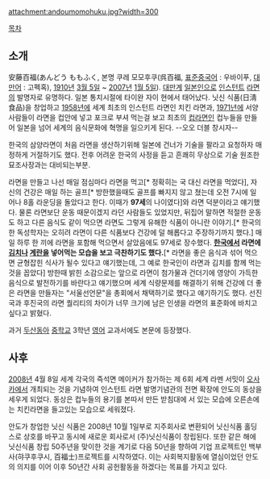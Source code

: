 attachment:andoumomohuku.jpg?width=300

[[목차]]

== 소개 ==
安藤百福(あんどう ももふく, 본명 쿠레 모모후쿠(呉百福, [[표준중국어]] : 우바이푸, [[대만어]] : 고펙혹), [[1910년]] [[3월 5일]] ~ [[2007년]] [[1월 5일]]). [[대만]]계 [[일본인]]으로 [[인스턴트]] [[라면]]의 발명자로 유명하다. 일본 통치시절에 타이완 자이 현에서 태어났다. 닛신 식품(日淸食品)을 창업하고 [[1958년]]에 세계 최초의 인스턴트 라면인 치킨 라면과, [[1971년]]에 서양 사람들이 라면을 컵안에 넣고 포크로 부셔 먹는걸 보고 최초의 [[컵라면]]인 컵누들을 만들어 일본을 넘어 세계의 음식문화에 혁명을 일으키게 된다. --오오 더블 창시자--

한국의 삼양라면이 처음 라면을 생산하기위해 일본에 건너가 기술을 팔라고 요청하자 매정하게 거절하기도 했다. 전후 어려운 한국의 사정을 듣고 흔쾌히 무상으로 기술 원조한 묘조사장과는 대비되는부분.

라면을 만들고 나선 매일 점심마다 라면을 먹고[* 정확히는 국 대신 라면을 먹었다], 자신의 건강은 매일 하는 골프[* 방한했을때도 골프를 빠지지 않고 쳤는데 오전 7시에 일어나 8홀 라운딩을 돌았다고 한다.  이때가 '''97세'''의 나이였다]와 라면 덕분이라고 얘기했다. 물론 라면보단 운동 때문이겠지 라던 사람들도 있었지만, 뒤집어 말하면 적절한 운동도 하고 다른 음식도 같이 먹으면 라면도 그렇게 유해한 식품이 아니란 이야기.[* 한국의 한 독성학자는 오히려 라면이 다른 식품보다 건강에 덜 해롭다고 주장하기까지 했다.] 매일 하루 한 끼에 라면을 포함해 먹으면서 살았음에도 97세로 장수했다. '''[[한국]]에서 라면에 [[김치]]나 [[계란]]을 넣어먹는 모습을 보고 극찬하기도 했다.'''[* 라면을 좋은 음식과 섞어 먹으면 균형잡힌 식사가 될수 있다고 얘기했는데, 그 예로 한국인이 라면과 김치를 함께 먹는 것을 꼽았다]  방한때 밝힌 소감으로는 앞으로 라면이 첨가물과 건더기에 영양이 가득한 음식으로 발전하기를 바란다고 얘기했으며 세계 식량문제를 해결하기 위해 건강에 더 좋은 라면을 만들자는 "서울선언문"을 총회에서 채택하기로 했다고 얘기하기도 했다.  선진국과 후진국의 라면 퀄리티의 차이가 너무 크기에 남은 인생을 라면의 표준화에 바치고 싶다고 밝혔다.

과거 [[두산동아]] [[중학교]] 3학년 [[영어]] 교과서에도 본문에 등장했다.
== 사후 ==
[[2008년]] 4월 8일 세계 각국의 즉석면 메이커가 참가하는 제 6회 세계 라멘 서밋이 [[오사카]]에서 개최되는 것을 기념하여 인스턴트 라면 발명기념관의 전면 확장에 안도의 동상을 세우게 되었다. 동상은 컵누들의 용기를 본따서 만든 받침대에 서 있는 모습에 오른손에는 치킨라면을 들고있는 모습으로 세워졌다. 

안도가 창업한 닛신 식품은 2008년 10월 1일부로 지주회사로 변환되어 닛신식품 홀딩스로 상호를 바꾸고 동시에 새로운 회사로서 (주)닛신식품이 창립된다. 또한 같은 해에 닛신식품 창립 50주년을 맞이한 것을 계기로 다음 50년을 향하여 기업 프로젝트인 백부사(햐쿠후쿠시, 百福士)프로젝트를 시작하였다. 이는 사회복지활동에 열심이었던 안도의 의지를 이어 이후 50년간 사회 공헌활동을 하겠다는 목표를 가지고 있다.
